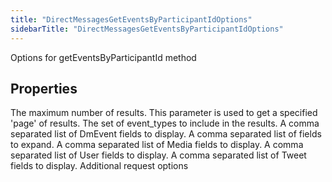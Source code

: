 ```yaml
---
title: "DirectMessagesGetEventsByParticipantIdOptions"
sidebarTitle: "DirectMessagesGetEventsByParticipantIdOptions"
---
```


Options for getEventsByParticipantId method

## Properties

<ParamField name="maxResults" type="`number`">
The maximum number of results.
</ParamField>





<ParamField name="paginationToken" type="`string`">
This parameter is used to get a specified 'page' of results.
</ParamField>





<ParamField name="eventTypes" type="`any`[]">
The set of event_types to include in the results.
</ParamField>





<ParamField name="dmEventfields" type="`any`[]">
A comma separated list of DmEvent fields to display.
</ParamField>





<ParamField name="expansions" type="`any`[]">
A comma separated list of fields to expand.
</ParamField>





<ParamField name="mediafields" type="`any`[]">
A comma separated list of Media fields to display.
</ParamField>





<ParamField name="userfields" type="`any`[]">
A comma separated list of User fields to display.
</ParamField>





<ParamField name="tweetfields" type="`any`[]">
A comma separated list of Tweet fields to display.
</ParamField>





<ParamField name="requestOptions" type="[`RequestOptions`](/xdks/typescript/reference/interfaces/RequestOptions)">
Additional request options
</ParamField>



